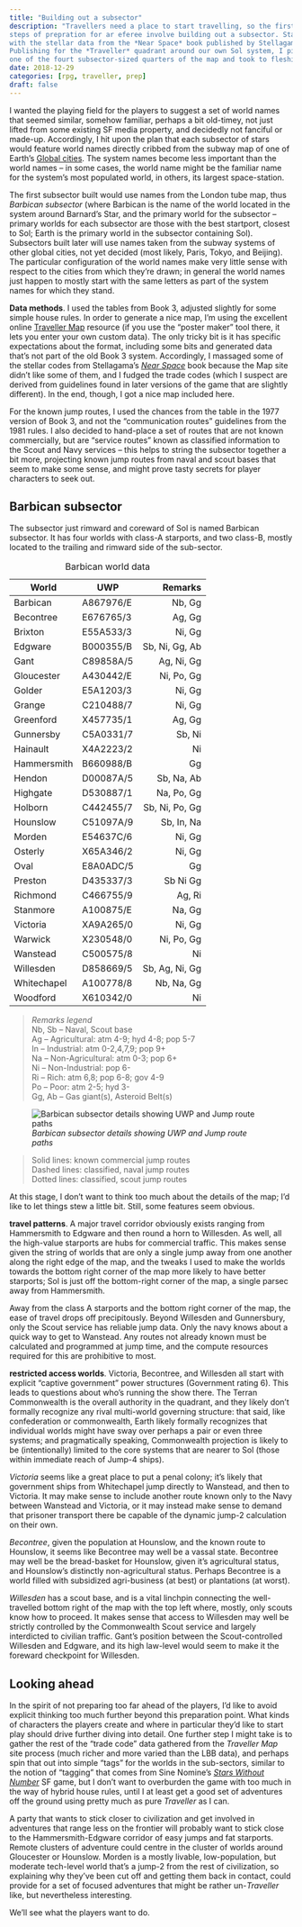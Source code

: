 ```yaml
---
title: "Building out a subsector"
description: "Travellers need a place to start travelling, so the first real
steps of prepration for ar eferee involve building out a subsector. Starting
with the stellar data from the *Near Space* book published by Stellagama
Publishing for the *Traveller* quadrant around our own Sol system, I picked
one of the fourt subsector-sized quarters of the map and took to fleshing it out."
date: 2018-12-29
categories: [rpg, traveller, prep]
draft: false
---
```


I wanted the playing field for the players to suggest a set of world names that
seemed similar, somehow familiar, perhaps a bit old-timey, not just lifted from
some existing SF media property, and decidedly not fanciful or made-up.
Accordingly, I hit upon the plan that each subsector of stars would feature
world names directly cribbed from the subway map of one of Earth's [Global
cities](https://en.wikipedia.org/wiki/Global_city/). The system names become
less important than the world names -- in some cases, the world name might be
the familiar name for the system's most populated world, in others, its largest
space-station.

The first subsector built would use names from the London tube map, thus
*Barbican subsector* (where Barbican is the name of the world located in the
system around Barnard's Star, and the primary world for the subsector -- primary
worlds for each subsector are those with the best startport, closest to Sol;
Earth is the primary world in the subsector containing Sol). Subsectors built
later will use names taken from the subway systems of other global cities, not
yet decided (most likely, Paris, Tokyo, and Beijing). The particular
configuration of the world names make very little sense with respect to the
cities from which they're drawn; in general the world names just happen to
mostly start with the same letters as part of the system names for which they
stand.

**Data methods**. I used the tables from Book 3, adjusted slightly for some
simple house rules. In order to generate a nice map, I'm using the excellent
online [Traveller Map](https://travellermap.com/) resource (if you use the
"poster maker" tool there, it lets you enter your own custom data). The only
tricky bit is it has specific expectations about the format, including some bits
and generated data that's not part of the old Book 3 system. Accordingly, I
massaged some of the stellar codes from Stellagama's [*Near
Space*](https://rpggeek.com/rpgitem/211119/near-space) book because the Map site
didn't like some of them, and I fudged the trade codes (which I suspect are
derived from guidelines found in later versions of the game that are slightly
different). In the end, though, I got a nice map included here.

For the known jump routes, I used the chances from the table in the 1977 version
of Book 3, and not the "communication routes" guidelines from the 1981 rules. I
also decided to hand-place a set of routes that are not known commercially, but
are "service routes" known as classified information to the Scout and Navy
services -- this helps to string the subsector together a bit more, projecting
known jump routes from naval and scout bases that seem to make some sense, and
might prove tasty secrets for player characters to seek out.

## Barbican subsector

The subsector just rimward and coreward of Sol is named Barbican subsector. It
has four worlds with class-A starports, and two class-B, mostly located to the
trailing and rimward side of the sub-sector.

::: {.column-margin}

   World      | UWP      | Remarks
   -----------|----------|--------:
   Barbican   | A867976/E| Nb, Gg
   Becontree  | E676765/3| Ag, Gg
   Brixton    | E55A533/3| Ni, Gg
   Edgware    | B000355/B| Sb, Ni, Gg, Ab
   Gant       | C89858A/5| Ag, Ni, Gg
   Gloucester | A430442/E| Ni, Po, Gg
   Golder     | E5A1203/3| Ni, Gg
   Grange     | C210488/7| Ni, Gg
   Greenford  | X457735/1| Ag, Gg
   Gunnersby  | C5A0331/7| Sb, Ni
   Hainault   | X4A2223/2| Ni
   Hammersmith| B660988/B| Gg
   Hendon     | D00087A/5| Sb, Na, Ab
   Highgate   | D530887/1| Na, Po, Gg
   Holborn    | C442455/7| Sb, Ni, Po, Gg
   Hounslow   | C51097A/9| Sb, In, Na
   Morden     | E54637C/6| Ni, Gg
   Osterly    | X65A346/2| Ni, Gg
   Oval       | E8A0ADC/5| Gg
   Preston    | D435337/3| Sb Ni Gg
   Richmond   | C466755/9| Ag, Ri
   Stanmore   | A100875/E| Na, Gg
   Victoria   | XA9A265/0| Ni, Gg
   Warwick    | X230548/0| Ni, Po, Gg
   Wanstead   | C500575/8| Ni
   Willesden  | D858669/5| Sb, Ag, Ni, Gg
   Whitechapel| A100778/8| Nb, Na, Gg
   Woodford   | X610342/0| Ni

   : Barbican world data

> | *Remarks legend*
> | Nb, Sb -- Naval, Scout base
> | Ag -- Agricultural: atm 4-9; hyd 4-8; pop 5-7
> | In -- Industrial: atm 0-2,4,7,9; pop 9+
> | Na -- Non-Agricultural: atm 0-3; pop 6+
> | Ni -- Non-Industrial: pop 6-
> | Ri -- Rich: atm 6,8; pop 6-8; gov 4-9
> | Po -- Poor: atm 2-5; hyd 3-
> | Gg, Ab -- Gas giant(s), Asteroid Belt(s)

:::

![*Barbican subsector details showing UWP and Jump route paths*](BarbicanSubsector.png)

> | Solid lines: known commercial jump routes
> | Dashed lines: classified, naval jump routes
> | Dotted lines: classified, scout jump routes

At this stage, I don't want to think too much about the details of the map; I'd
like to let things stew a little bit. Still, some features seem obvious.

**travel patterns**. A major travel corridor obviously exists ranging from
Hammersmith to Edgware and then round a horn to Willesden. As well, all the
high-value starports are hubs for commercial traffic. This makes sense given the
string of worlds that are only a single jump away from one another along the
right edge of the map, and the tweaks I used to make the worlds towards the
bottom right corner of the map more likely to have better starports; Sol is just
off the bottom-right corner of the map, a single parsec away from Hammersmith.

Away from the class A starports and the bottom right corner of the map, the ease
of travel drops off precipitously. Beyond Willesden and Gunnersbury, only the
Scout service has reliable jump data. Only the navy knows about a quick way to
get to Wanstead. Any routes not already known must be calculated and programmed
at jump time, and the compute resources required for this are prohibitive to
most.

**restricted access worlds**. Victoria, Becontree, and Willesden all start with
explicit "captive government" power structures (Government rating 6). This leads
to questions about who's running the show there. The Terran Commonwealth is the
overall authority in the quadrant, and they likely don't formally recognize any
rival multi-world governing structure: that said, like confederation or
commonwealth, Earth likely formally recognizes that individual worlds might have
sway over perhaps a pair or even three systems; and pragmatically speaking,
Commonwealth projection is likely to be (intentionally) limited to the core
systems that are nearer to Sol (those within immediate reach of Jump-4 ships).

*Victoria* seems like a great place to put a penal colony; it's likely that
government ships from Whitechapel jump directly to Wanstead, and then to
Victoria. It may make sense to include another route known only to the Navy
between Wanstead and Victoria, or it may instead make sense to demand that
prisoner transport there be capable of the dynamic jump-2 calculation on their
own.

*Becontree*, given the population at Hounslow, and the known route to Hounslow,
it seems like Becontree may well be a vassal state. Becontree may well be the
bread-basket for Hounslow, given it's agricultural status, and Hounslow's
distinctly non-agricultural status. Perhaps Becontree is a world filled with
subsidized agri-business (at best) or plantations (at worst).

*Willesden* has a scout base, and is a vital linchpin connecting the
well-travelled bottom right of the map with the top left where, mostly, only
scouts know how to proceed. It makes sense that access to Willesden may well be
strictly controlled by the Commonwealth Scout service and largely interdicted to
civilian traffic. Gant's position between the Scout-controlled Willesden and
Edgware, and its high law-level would seem to make it the foreward checkpoint
for Willesden.

## Looking ahead

In the spirit of not preparing too far ahead of the players, I'd like to avoid
explicit thinking too much further beyond this preparation point. What kinds of
characters the players create and where in particular they'd like to start play
should drive further diving into detail. One further step I might take is to
gather the rest of the "trade code" data gathered from the *Traveller Map* site
process (much richer and more varied than the LBB data), and perhaps spin that
out into simple "tags" for the worlds in the sub-sectors, similar to the notion
of "tagging" that comes from Sine Nomine's [*Stars Without
Number*](https://rpggeek.com/rpg/8524/stars-without-number) SF game, but I don't
want to overburden the game with too much in the way of hybrid house rules,
until I at least get a good set of adventures off the ground using pretty much
as pure *Traveller* as I can.

A party that wants to stick closer to civilization and get involved in
adventures that range less on the frontier will probably want to stick close to
the Hammersmith-Edgware corridor of easy jumps and fat starports. Remote
clusters of adventure could centre in the cluster of worlds around Gloucester or
Hounslow. Morden is a mostly livable, low-population, but moderate tech-level
world that's a jump-2 from the rest of civilization, so explaining why they've
been cut off and getting them back in contact, could provide for a set of
focused adventures that might be rather un-*Traveller* like, but nevertheless
interesting.

We'll see what the players want to do.
